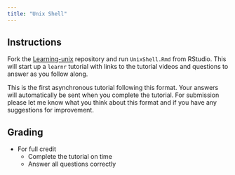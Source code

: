 ```yaml
---
title: "Unix Shell"
---
```


<!--
# insert into Blackboard assignment with:
<iframe width="450" height="500" src="https://bifx552-24.github.io/CourseInfo/standalone/hw/H07Unix.html" title="Unix Shell (Async)"></iframe>

Due Date: Oct 22 @ end of day
Points: 10
Display after: Oct 15 @ 5 PM
-->


## Instructions

Fork the [Learning-unix](https://classroom.github.com/a/21mcPm9s) repository and run `UnixShell.Rmd` from RStudio. This will start up a `learnr` tutorial with links to the tutorial videos and questions to answer as you follow along.

This is the first asynchronous tutorial following this format. Your answers will automatically be sent when you complete the tutorial. For submission please let me know what you think about this format and if you have any suggestions for improvement.

## Grading
* For full credit
  * Complete the tutorial on time
  * Answer all questions correctly
